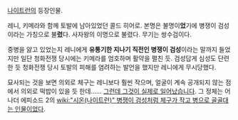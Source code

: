 [[나이트런]]의 등장인물.

레니, 키메라와 함께 토발에 남아있었던 콜드 히어로. 본명은 불명이'''었'''기에 병쟁이 검성이라는 가칭으로 불'''렸'''다. 사자왕의 이명으로 불렸다. 무기는 쌍수검이다.

중병을 앓고 있었는지 레니에게 '''유통기한 지나기 직전인 병쟁이 검성'''이라는 말까지 들었지만 일단 청화전쟁 당시에는 키메라를 엄호하며 활약을 펼친 듯. 검성답게 심성도 단련한 듯 청화전쟁 당시 토발의 피해를 염려하는 발언을 했지만 레니에게 무시당했다.

묘사되는 것을 보면 의외로 체구는 레니보다 훨씬 작으며, 얼굴이 계속 공개되지 않는 점에서 의외로 떡밥이 있을 듯 한데…… [[그런데 그것이 실제로 일어났습니다]]. 그 정체는 어나더 에피소드 2의 [[wiki:"시온(나이트런)" 병쟁이 검성처럼 체구가 작고 병으로 골골대는 인물]]이었다.
